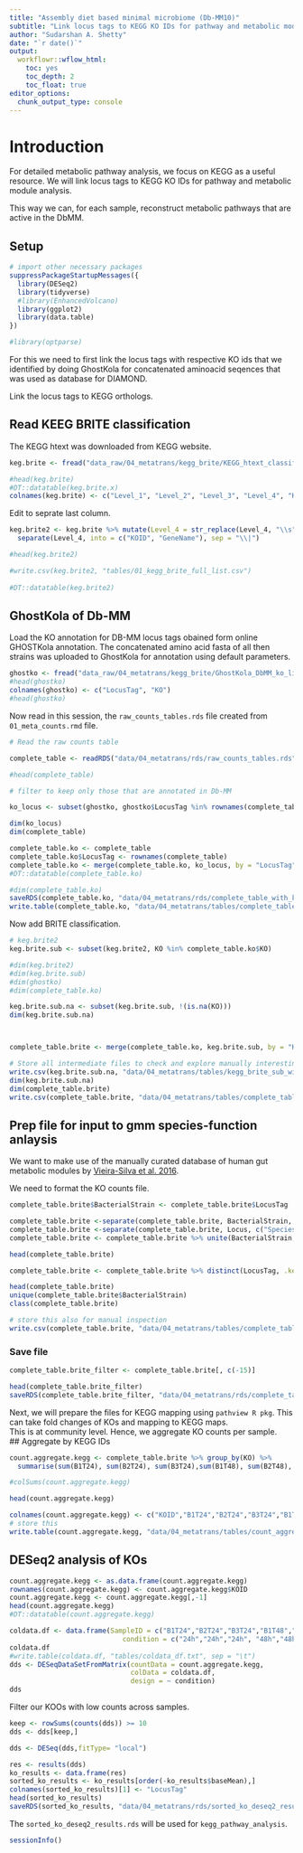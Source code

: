 ```yaml
---
title: "Assembly diet based minimal microbiome (Db-MM10)"
subtitle: "Link locus tags to KEGG KO IDs for pathway and metabolic module analysis"
author: "Sudarshan A. Shetty"
date: "`r date()`"
output:
  workflowr::wflow_html:
    toc: yes
    toc_depth: 2
    toc_float: true
editor_options: 
  chunk_output_type: console
---
```



# Introduction  

For detailed metabolic pathway analysis, we focus on KEGG as a useful resource. We will link locus tags to KEGG KO IDs for pathway and metabolic module analysis.   

This way we can, for each sample, reconstruct metabolic pathways that are active in the DbMM.  

## Setup  
```r

# import other necessary packages
suppressPackageStartupMessages({
  library(DESeq2)
  library(tidyverse)
  #library(EnhancedVolcano)
  library(ggplot2)
  library(data.table)
})

#library(optparse)
```

For this we need to first link the locus tags with respective KO ids that we identified by doing GhostKola for concatenated aminoacid seqences that was used as database for DIAMOND.  

Link the locus tags to KEGG orthologs.  

## Read KEEG BRITE classification  
The KEGG htext was downloaded from KEGG website.  

```r

keg.brite <- fread("data_raw/04_metatrans/kegg_brite/KEGG_htext_classificationDb.txt", header = F, sep = "\t")

#head(keg.brite)
#DT::datatable(keg.brite.x)
colnames(keg.brite) <- c("Level_1", "Level_2", "Level_3", "Level_4", "KO")

```


Edit to seprate last column.  

```r

keg.brite2 <- keg.brite %>% mutate(Level_4 = str_replace(Level_4, "\\s", "|")) %>%
  separate(Level_4, into = c("KOID", "GeneName"), sep = "\\|")

#head(keg.brite2)

#write.csv(keg.brite2, "tables/01_kegg_brite_full_list.csv")
  
#DT::datatable(keg.brite2)
```


## GhostKola of Db-MM  
Load the KO annotation for DB-MM locus tags obained form online GHOSTKola annotation. The concatenated amino acid fasta of all then strains was uploaded to GhostKola for annotation using default parameters. 

```r

ghostko <- fread("data_raw/04_metatrans/kegg_brite/GhostKola_DbMM_ko_list.txt", header = F, sep = "\t")
#head(ghostko)
colnames(ghostko) <- c("LocusTag", "KO")
#head(ghostko)
```


Now read in this session, the `raw_counts_tables.rds` file created from `01_meta_counts.rmd` file.  

```r

# Read the raw counts table 

complete_table <- readRDS("data/04_metatrans/rds/raw_counts_tables.rds")

#head(complete_table)

# filter to keep only those that are annotated in Db-MM

ko_locus <- subset(ghostko, ghostko$LocusTag %in% rownames(complete_table))

dim(ko_locus)
dim(complete_table)

complete_table.ko <- complete_table
complete_table.ko$LocusTag <- rownames(complete_table)
complete_table.ko <- merge(complete_table.ko, ko_locus, by = "LocusTag")
#DT::datatable(complete_table.ko)

#dim(complete_table.ko)
saveRDS(complete_table.ko, "data/04_metatrans/rds/complete_table_with_ko.rds")
write.table(complete_table.ko, "data/04_metatrans/tables/complete_table_with_ko.txt", sep="\t", col.names = F)

```

Now add BRITE classification.

```r

# keg.brite2
keg.brite.sub <- subset(keg.brite2, KO %in% complete_table.ko$KO)

#dim(keg.brite2)
#dim(keg.brite.sub)
#dim(ghostko)
#dim(complete_table.ko)

keg.brite.sub.na <- subset(keg.brite.sub, !(is.na(KO)))
dim(keg.brite.sub.na)



complete_table.brite <- merge(complete_table.ko, keg.brite.sub, by = "KO")

# Store all intermediate files to check and explore manually interesting features 
write.csv(keg.brite.sub.na, "data/04_metatrans/tables/kegg_brite_sub_without_NA.csv")
dim(keg.brite.sub.na)
dim(complete_table.brite)
write.csv(complete_table.brite, "data/04_metatrans/tables/complete_table_ko_brite.csv")

```



## Prep file for input to gmm species-function anlaysis   

We want to make use of the manually curated database of human gut metabolic modules by [Vieira-Silva et al. 2016](https://www.nature.com/articles/nmicrobiol201688).  

We need to format the KO counts file.

```r

complete_table.brite$BacterialStrain <- complete_table.brite$LocusTag

complete_table.brite <-separate(complete_table.brite, BacterialStrain, c("Bacteria", "Locus"), extra = "merge", fill = "right")
complete_table.brite <-separate(complete_table.brite, Locus, c("Species", "Locus"), extra = "merge", fill = "right")
complete_table.brite <- complete_table.brite %>% unite(BacterialStrain, Bacteria,Species,Species) 

head(complete_table.brite)

complete_table.brite <- complete_table.brite %>% distinct(LocusTag, .keep_all = TRUE)

head(complete_table.brite)
unique(complete_table.brite$BacterialStrain)
class(complete_table.brite)

# store this also for manual inspection
write.csv(complete_table.brite, "data/04_metatrans/tables/complete_table_brite_species.csv")

```


### Save file

```r

complete_table.brite_filter <- complete_table.brite[, c(-15)]

head(complete_table.brite_filter)
saveRDS(complete_table.brite_filter, "data/04_metatrans/rds/complete_table_brite_filter.rds")


```

Next, we will prepare the files for KEGG mapping using `pathview R pkg`. This can take fold changes of KOs and mapping to KEGG maps.  
This is at community level. Hence, we aggregate KO counts per sample.  
## Aggregate by KEGG IDs  

```r

count.aggregate.kegg <- complete_table.brite %>% group_by(KO) %>% 
  summarise(sum(B1T24), sum(B2T24), sum(B3T24),sum(B1T48), sum(B2T48), sum(B3T48))

#colSums(count.aggregate.kegg)

head(count.aggregate.kegg)

colnames(count.aggregate.kegg) <- c("KOID","B1T24","B2T24","B3T24","B1T48","B2T48","B3T48")
# store this
write.table(count.aggregate.kegg, "data/04_metatrans/tables/count_aggregate_kegg.txt", sep="\t", col.names = T, row.names = F)


```


## DESeq2 analysis of KOs  

```r

count.aggregate.kegg <- as.data.frame(count.aggregate.kegg)
rownames(count.aggregate.kegg) <- count.aggregate.kegg$KOID
count.aggregate.kegg <- count.aggregate.kegg[,-1]
head(count.aggregate.kegg)
#DT::datatable(count.aggregate.kegg)

coldata.df <- data.frame(SampleID = c("B1T24","B2T24","B3T24","B1T48","B2T48","B3T48"),
                            condition = c("24h","24h","24h", "48h","48h","48h"))
coldata.df
#write.table(coldata.df, "tables/coldata_df.txt", sep = "\t")
dds <- DESeqDataSetFromMatrix(countData = count.aggregate.kegg,
                              colData = coldata.df,
                              design = ~ condition)
dds

```

Filter our KOOs with low counts across samples.  
```r
keep <- rowSums(counts(dds)) >= 10
dds <- dds[keep,]

dds <- DESeq(dds,fitType= "local")

res <- results(dds)
ko_results <- data.frame(res)
sorted_ko_results <- ko_results[order(-ko_results$baseMean),]
colnames(sorted_ko_results)[1] <- "LocusTag"
head(sorted_ko_results)
saveRDS(sorted_ko_results, "data/04_metatrans/rds/sorted_ko_deseq2_results.rds")

```

The `sorted_ko_deseq2_results.rds` will be used for `kegg_pathway_analysis`.  

```r
sessionInfo()

```



